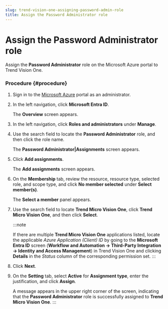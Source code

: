 ```yaml
---
slug: trend-vision-one-assigning-password-admin-role
title: Assign the Password Administrator role
---
```

# Assign the Password Administrator role

Assign the **Password Administrator** role on the Microsoft Azure portal to Trend Vision One.

### Procedure {#procedure}

1.  Sign in to the [Microsoft Azure](https://portal.azure.com) portal as an administrator.

2.  In the left navigation, click **Microsoft Entra ID**.

    The **Overview** screen appears.

3.  In the left navigation, click **Roles and administrators** under **Manage**.

4.  Use the search field to locate the **Password Administrator** role, and then click the role name.

    The **Password Administrator|Assignments** screen appears.

5.  Click **Add assignments**.

    The **Add assignments** screen appears.

6.  On the **Membership** tab, review the resource, resource type, selected role, and scope type, and click **No member selected** under **Select member(s)**.

    The **Select a member** panel appears.

7.  Use the search field to locate **Trend Micro Vision One**, click **Trend Micro Vision One**, and then click **Select**.

    :::note

    If there are multiple **Trend Micro Vision One** applications listed, locate the applicable *Azure Application (Client) ID* by going to the **Microsoft Entra ID** screen (**Workflow and Automation → Third-Party Integration → Identity and Access Management**) in Trend Vision One and clicking **Details** in the *Status* column of the corresponding permission set.
    :::

8.  Click **Next**.

9.  On the **Setting** tab, select **Active** for **Assignment type**, enter the justification, and click **Assign**.

    A message appears in the upper right corner of the screen, indicating that the **Password Administrator** role is successfully assigned to **Trend Micro Vision One**.
:::
